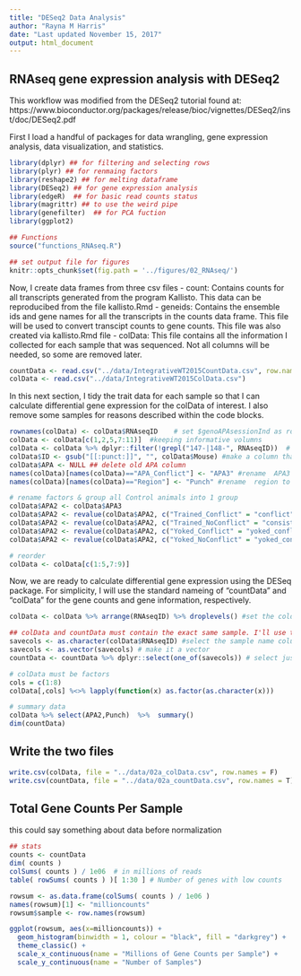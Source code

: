 ```yaml
---
title: "DESeq2 Data Analysis"
author: "Rayna M Harris"
date: "Last updated November 15, 2017"
output: html_document
---
```


## RNAseq gene expression analysis with DESeq2 

This workflow was modified from the DESeq2 tutorial found at: https://www.bioconductor.org/packages/release/bioc/vignettes/DESeq2/inst/doc/DESeq2.pdf

First I load a handful of packages for data wrangling, gene expression analysis, data visualization, and statistics.
```r
library(dplyr) ## for filtering and selecting rows
library(plyr) ## for renmaing factors
library(reshape2) ## for melting dataframe
library(DESeq2) ## for gene expression analysis
library(edgeR)  ## for basic read counts status
library(magrittr) ## to use the weird pipe
library(genefilter)  ## for PCA fuction
library(ggplot2)

## Functions
source("functions_RNAseq.R")

## set output file for figures 
knitr::opts_chunk$set(fig.path = '../figures/02_RNAseq/')
```

Now, I create data frames from three csv files
- count: Contains counts for all transcripts generated from the program Kallisto. This data can be reproducibed from the file kallisto.Rmd
- geneids: Contains the ensemble ids and gene names for all the transcripts in the counts data frame. This file will be used to convert transcipt counts to gene counts. This file was also created via kallisto.Rmd file
- colData: This file contains all the information I collected for each sample that was sequenced. Not all columns will be needed, so some are removed later. 

```r
countData <- read.csv("../data/IntegrativeWT2015CountData.csv", row.names=1, check.names=FALSE )
colData <- read.csv("../data/IntegrativeWT2015ColData.csv")
```

In this next section, I tidy the trait data for each sample so that I can calculate differential gene expression for the colData of interest. I also remove some samples for reasons described within the code blocks.

```r
rownames(colData) <- colData$RNAseqID    # set $genoAPAsessionInd as rownames
colData <- colData[c(1,2,5,7:11)]  #keeping informative volumns
colData <- colData %>% dplyr::filter(!grepl("147-|148-", RNAseqID))  # remove 147, and 148:  homecage animals 
colData$ID <- gsub("[[:punct:]]", "", colData$Mouse) #make a column that thas id without the dash
colData$APA <- NULL ## delete old APA column
names(colData)[names(colData)=="APA_Conflict"] <- "APA3" #rename  APA3 to match color scheme
names(colData)[names(colData)=="Region"] <- "Punch" #rename  region to punch

# rename factors & group all Control animals into 1 group
colData$APA2 <- colData$APA3 
colData$APA2 <- revalue(colData$APA2, c("Trained_Conflict" = "conflict")) 
colData$APA2 <- revalue(colData$APA2, c("Trained_NoConflict" = "consistent")) 
colData$APA2 <- revalue(colData$APA2, c("Yoked_Conflict" = "yoked_conflict")) 
colData$APA2 <- revalue(colData$APA2, c("Yoked_NoConflict" = "yoked_consistent")) 

# reorder 
colData <- colData[c(1:5,7:9)]
```

Now, we are ready to calculate differential gene expression using the DESeq package. For simplicity, I will use the standard nameing of "countData" and "colData" for the gene counts and gene information, respectively.

```r
colData <- colData %>% arrange(RNAseqID) %>% droplevels() #set the coldata to be the countbygene df

## colData and countData must contain the exact same sample. I'll use the next three lines to make that happen
savecols <- as.character(colData$RNAseqID) #select the sample name column that corresponds to row names
savecols <- as.vector(savecols) # make it a vector
countData <- countData %>% dplyr::select(one_of(savecols)) # select just the columns that match the samples in colData

# colData must be factors
cols = c(1:8)
colData[,cols] %<>% lapply(function(x) as.factor(as.character(x)))

# summary data
colData %>% select(APA2,Punch)  %>%  summary()
dim(countData)
```

## Write the two files

```r
write.csv(colData, file = "../data/02a_colData.csv", row.names = F)
write.csv(countData, file = "../data/02a_countData.csv", row.names = T)
```

## Total Gene Counts Per Sample 
this could say something about data before normalization

```r
## stats
counts <- countData
dim( counts )
colSums( counts ) / 1e06  # in millions of reads
table( rowSums( counts ) )[ 1:30 ] # Number of genes with low counts

rowsum <- as.data.frame(colSums( counts ) / 1e06 )
names(rowsum)[1] <- "millioncounts"
rowsum$sample <- row.names(rowsum)

ggplot(rowsum, aes(x=millioncounts)) + 
  geom_histogram(binwidth = 1, colour = "black", fill = "darkgrey") +
  theme_classic() +
  scale_x_continuous(name = "Millions of Gene Counts per Sample") +
  scale_y_continuous(name = "Number of Samples")
```
